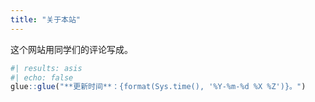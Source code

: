 ```yaml
---
title: "关于本站"
---
```


这个网站用同学们的评论写成。


```r
#| results: asis
#| echo: false
glue::glue("**更新时间**：{format(Sys.time(), '%Y-%m-%d %X %Z')}。")
```
